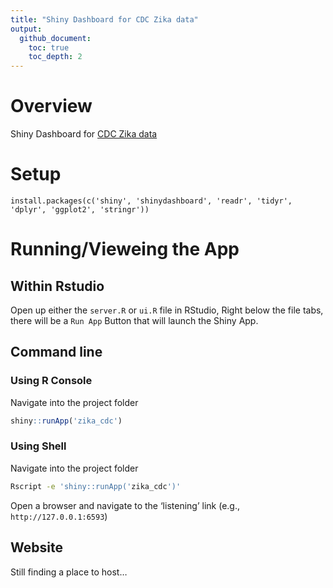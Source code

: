 ```yaml
---
title: "Shiny Dashboard for CDC Zika data"
output: 
  github_document:
    toc: true
    toc_depth: 2
---
```


# Overview
Shiny Dashboard for [CDC Zika data](https://github.com/cdcepi/zika)

# Setup

`install.packages(c('shiny', 'shinydashboard', 'readr', 'tidyr', 'dplyr', 'ggplot2', 'stringr'))`

# Running/Vieweing the App

## Within Rstudio

Open up either the `server.R` or `ui.R` file in RStudio,
Right below the file tabs, there will be a `Run App` Button that will launch the Shiny App.

## Command line

### Using R Console

Navigate into the project folder

```R
shiny::runApp('zika_cdc')
```

### Using Shell

Navigate into the project folder

```bash
Rscript -e 'shiny::runApp('zika_cdc')'
```

Open a browser and navigate to the 'listening' link (e.g., `http://127.0.0.1:6593`)

## Website

Still finding a place to host...
